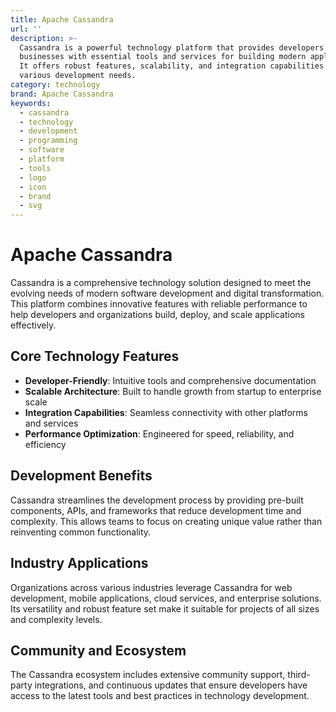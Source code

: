 ```yaml
---
title: Apache Cassandra
url: ''
description: >-
  Cassandra is a powerful technology platform that provides developers and
  businesses with essential tools and services for building modern applications.
  It offers robust features, scalability, and integration capabilities for
  various development needs.
category: technology
brand: Apache Cassandra
keywords:
  - cassandra
  - technology
  - development
  - programming
  - software
  - platform
  - tools
  - logo
  - icon
  - brand
  - svg
---
```


# Apache Cassandra

Cassandra is a comprehensive technology solution designed to meet the evolving needs of modern software development and digital transformation. This platform combines innovative features with reliable performance to help developers and organizations build, deploy, and scale applications effectively.

## Core Technology Features

- **Developer-Friendly**: Intuitive tools and comprehensive documentation
- **Scalable Architecture**: Built to handle growth from startup to enterprise scale
- **Integration Capabilities**: Seamless connectivity with other platforms and services
- **Performance Optimization**: Engineered for speed, reliability, and efficiency

## Development Benefits

Cassandra streamlines the development process by providing pre-built components, APIs, and frameworks that reduce development time and complexity. This allows teams to focus on creating unique value rather than reinventing common functionality.

## Industry Applications

Organizations across various industries leverage Cassandra for web development, mobile applications, cloud services, and enterprise solutions. Its versatility and robust feature set make it suitable for projects of all sizes and complexity levels.

## Community and Ecosystem

The Cassandra ecosystem includes extensive community support, third-party integrations, and continuous updates that ensure developers have access to the latest tools and best practices in technology development.
